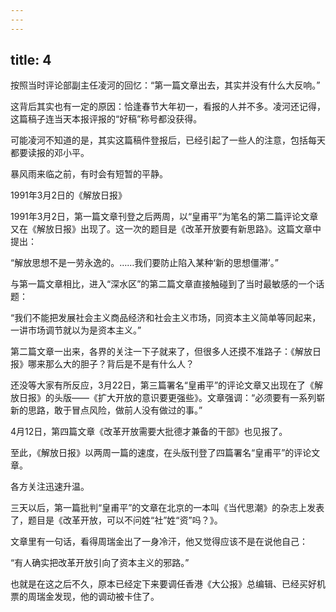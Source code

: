 ```yaml
---
---
---
```

title: 4
---



按照当时评论部副主任凌河的回忆：“第一篇文章出去，其实并没有什么大反响。”

这背后其实也有一定的原因：恰逢春节大年初一，看报的人并不多。凌河还记得，这篇稿子连当天本报评报的“好稿”称号都没获得。

可能凌河不知道的是，其实这篇稿件登报后，已经引起了一些人的注意，包括每天都要读报的邓小平。

暴风雨来临之前，有时会有短暂的平静。

1991年3月2日的《解放日报》



1991年3月2日，第一篇文章刊登之后两周，以“皇甫平”为笔名的第二篇评论文章又在《解放日报》出现了。这一次的题目是《改革开放要有新思路》。这篇文章中提出：

“解放思想不是一劳永逸的。……我们要防止陷入某种‘新的思想僵滞’。”

与第一篇文章相比，进入“深水区”的第二篇文章直接触碰到了当时最敏感的一个话题：

“我们不能把发展社会主义商品经济和社会主义市场，同资本主义简单等同起来，一讲市场调节就以为是资本主义。”

第二篇文章一出来，各界的关注一下子就来了，但很多人还摸不准路子：《解放日报》哪来那么大的胆子？背后是不是有什么人？

还没等大家有所反应，3月22日，第三篇署名“皇甫平”的评论文章又出现在了《解放日报》的头版——《扩大开放的意识要更强些》。文章强调：“必须要有一系列崭新的思路，敢于冒点风险，做前人没有做过的事。”

4月12日，第四篇文章《改革开放需要大批德才兼备的干部》也见报了。

至此，《解放日报》以两周一篇的速度，在头版刊登了四篇署名“皇甫平”的评论文章。

各方关注迅速升温。

三天以后，第一篇批判“皇甫平”的文章在北京的一本叫《当代思潮》的杂志上发表了，题目是《改革开放，可以不问姓“社”姓“资”吗？》。

文章里有一句话，看得周瑞金出了一身冷汗，他又觉得应该不是在说他自己：

“有人确实把改革开放引向了资本主义的邪路。”

也就是在这之后不久，原本已经定下来要调任香港《大公报》总编辑、已经买好机票的周瑞金发现，他的调动被卡住了。
